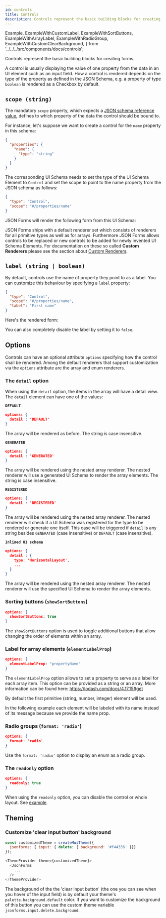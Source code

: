 ```yaml
---
id: controls
title: Controls
description: Controls represent the basic building blocks for creating forms
---
```



  Example,
  ExampleWithCustomLabel,
  ExampleWithSortButtons,
  ExampleWithArrayLabel,
  ExampleWithRadioGroup,
  ExampleWithCustomClearBackground,
} from '../../../src/components/docs/controls';


Controls represent the basic building blocks for creating forms.

A control is usually displaying the value of one property from the data in an UI element such as an input field.
How a control is rendered depends on the type of the property as defined in the JSON Schema, e.g. a property of type `boolean` is rendered as a Checkbox by default.

## `scope (string)`

The mandatory `scope` property, which expects a [JSON schema reference value](https://spacetelescope.github.io/understanding-json-schema/structuring.html#reuse"), defines to which property of the data the control should be bound to.

For instance, let's suppose we want to create a control for the `name` property in this schema:

```json
{
  "properties": {
    "name": {
      "type": "string"
    }
  }
}
```

The corresponding UI Schema needs to set the type of the UI Schema Element to `Control` and set the scope to point to the name property from the JSON schema as follows:

```json
{
  "type": "Control",
  "scope": "#/properties/name"
}
```

JSON Forms will render the following form from this UI Schema:

<Example />

JSON Forms ships with a default renderer set which consists of renderers for all primitive types as well as for arrays.
Furthermore JSON Forms allows controls to be replaced or new controls to be added for newly invented UI Schema Elements.
For documentation on these so called **Custom Renderers** please see the section about [Custom Renderers](/docs/tutorial/custom-renderers).

## `label (string | boolean)`

By default, controls use the name of property they point to as a label.
You can customize this behaviour by specifying a `label` property:

```json
{
  "type": "Control",
  "scope": "#/properties/name",
  "label": "First name"
}
```

Here's the rendered form:

<ExampleWithCustomLabel />

You can also completely disable the label by setting it to `false`.

## Options

Controls can have an optional attribute `options` specifying how the control shall be rendered.
Among the default renderers that support customization via the `options` attribute are the array and enum renderers.

### The `detail` option

When using the `detail` option, the items in the array will have a detail view.
The `detail` element can have one of the values:

**`DEFAULT`**

```json
options: {
  detail : 'DEFAULT'
}
```

The array will be rendered as before. The string is case insensitive.

**`GENERATED`**

```json
options: {
  detail : 'GENERATED'
}
```

The array will be rendered using the nested array renderer.
The nested renderer will use a generated UI Schema to render the array elements.
The string is case insensitive.

**`REGISTERED`**

```json
options: {
  detail : 'REGISTERED'
}
```

The array will be rendered using the nested array renderer.
The nested renderer will check if a UI Schema was registered for the type to be rendered or generate one itself.
This case will be triggered if `detail` is any string besides `GENERATED` (case insensitive) or `DEFAULT` (case insensitive).

**`Inlined UI schema`**

```json
options: {
  detail : {
    type: 'HorizontalLayout',
    ...
  }
}
```

The array will be rendered using the nested array renderer.
The nested renderer will use the specified UI Schema to render the array elements.

### Sorting buttons (`showSortButtons`)

```json
options: {
  showSortButtons: true
}
```

The `showSortButtons` option is used to toggle additional buttons that allow changing the order of elements within an array.

<ExampleWithSortButtons />

### Label for array elements (`elementLabelProp`)

```json
options: {
  elementLabelProp: "propertyName"
}
```

The `elementLabelProp` option allows to set a property to serve as a label for each array item.
This option can be provided as a string or an array. More information can be found here:
https://lodash.com/docs/4.17.15#get

By default the first primitive (string, number, integer) element will be used.

In the following example each element will be labeled with its name instead of its message because we provide the name prop.

<ExampleWithArrayLabel />

### Radio groups (`format: 'radio'`)

```json
options: {
  format: 'radio'
}
```

Use the `format: 'radio'` option to display an enum as a radio group.

<ExampleWithRadioGroup />

### The `readonly` option

```json
options: {
  readonly: true
}
```

When using the `readonly` option, you can disable the control or whole layout. See [example](/docs/readonly#ui-schema).

## Theming

### Customize 'clear input button' background

```js
const customizedTheme = createMuiTheme({
  jsonforms: { input: { delete: { background: '#f44336' }}}
});

<ThemeProvider theme={customizedTheme}>
  <JsonForms
    ...
  />
</ThemeProvider>
```

The background of the the 'clear input button' (the one you can see when you hover of the input field) is by default your theme's `palette.background.default` color.
If you want to customize the background of this button you can use the custom theme variable `jsonforms.input.delete.background`.

<ExampleWithCustomClearBackground />

